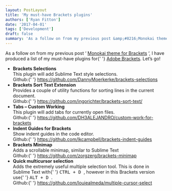 ```yaml
---
layout: PostLayout
title: 'My must-have Brackets plugins'
authors: ['Ryan Fitton']
date: '2017-04-01'
tags: ['Development']
draft: false
summary: 'As a follow on from my previous post &amp;#8216;Monokai theme for Brackets&amp;#8216;, I have produced a list of my must-have plugins for Adobe Brackets. Let&amp;#8217;s go! Brackets Selections This plugin will add Sublime Text style selections. Github: https://github.com/DannyMoerkerke/brackets-selections Brackets Sort Text Extension Provides a couple of utility functions for sorting lines in the current document. [&amp;hellip;]'
---
```


<p>
  As a follow on from my previous post &#8216;
  <a href="https://ryanfitton.co.uk/blog/monokai-theme-for-brackets/">Monokai theme for Brackets</a>
  &#8216;, I have produced a list of my must-have plugins for{' '}
  <a href="http://brackets.io/">Adobe Brackets</a>. Let&#8217;s go!
</p>
<ul>
  <li>
    <strong>Brackets Selections</strong>
    <br />
    This plugin will add Sublime Text style selections.
    <br />
    Github:{' '}
    <a href="https://github.com/DannyMoerkerke/brackets-selections">
      https://github.com/DannyMoerkerke/brackets-selections
    </a>
  </li>
  <li>
    <strong>Brackets Sort Text Extension</strong>
    <br />
    Provides a couple of utility functions for sorting lines in the current document.
    <br />
    Github:{' '}
    <a href="https://github.com/ingorichter/brackets-sort-text/">
      https://github.com/ingorichter/brackets-sort-text/
    </a>
  </li>
  <li>
    <strong>Tabs &#8211; Custom Working</strong>
    <br />
    This plugin will add tabs for currently open files.
    <br />
    Github:{' '}
    <a href="https://github.com/DH3ALEJANDRO/custom-work-for-brackets">
      https://github.com/DH3ALEJANDRO/custom-work-for-brackets
    </a>
  </li>
  <li>
    <strong>Indent Guides for Brackets</strong>
    <br />
    Show indent guides in the code editor.
    <br />
    Github:{' '}
    <a href="https://github.com/lkcampbell/brackets-indent-guides">
      https://github.com/lkcampbell/brackets-indent-guides
    </a>
  </li>
  <li>
    <strong>Brackets Minimap</strong>
    <br />
    Adds a scrollable minimap, similar to Sublime Text
    <br />
    Github:{' '}
    <a href="https://github.com/zorgzerg/brackets-minimap">
      https://github.com/zorgzerg/brackets-minimap
    </a>
  </li>
  <li>
    <strong>Quick multicursor selection</strong>
    <br />
    Adds the extremely useful multiple selection tool. This is done in Sublime Text with{' '}
    <kbd>
      <kbd>CTRL</kbd> + <kbd>D</kbd>
    </kbd>
    , however in this Brackets version use{' '}
    <kbd>
      <kbd>ALT</kbd> + <kbd>D</kbd>
    </kbd>
    .<br />
    Github:{' '}
    <a href="https://github.com/louiealmeda/multiple-cursor-select">
      https://github.com/louiealmeda/multiple-cursor-select
    </a>
  </li>
</ul>
